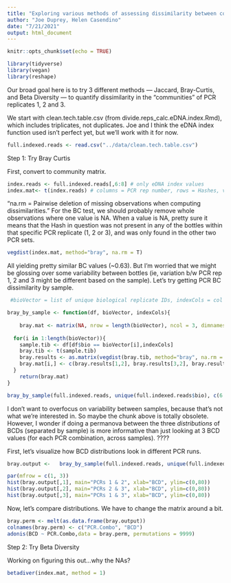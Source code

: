 ```yaml
---
title: "Exploring various methods of assessing dissimilarity between communities within different PCR replicates"
author: "Joe Duprey, Helen Casendino"
date: "7/21/2021"
output: html_document
---
```


```r
knitr::opts_chunk$set(echo = TRUE)
```
```r
library(tidyverse)
library(vegan)
library(reshape)
```

Our broad goal here is to try 3 different methods — Jaccard, Bray-Curtis, and Beta Diversity — to quantify dissimilarity in the "communities" of PCR replicates 1, 2 and 3. 

We start with clean.tech.table.csv (from divide.reps_calc.eDNA.index.Rmd), which includes triplicates, not duplicates. Joe and I think the eDNA index function used isn't perfect yet, but we'll work with it for now. 

```r
full.indexed.reads <- read.csv("../data/clean.tech.table.csv")
```

Step 1: Try Bray Curtis 

First, convert to community matrix.

```r
index.reads <- full.indexed.reads[,6:8] # only eDNA index values
index.mat<- t(index.reads) # columns = PCR rep number, rows = Hashes, values = nReads
```


"na.rm = Pairwise deletion of missing observations when computing dissimilarities." For the BC test, we should probably remove whole observations where one value is NA. When a value is NA, pretty sure it means that the Hash in question was not present in any of the bottles within that specific PCR replicate (1, 2 or 3), and was only found in the other two PCR sets. 

```r
vegdist(index.mat, method="bray", na.rm = T)
```

All yielding pretty similar BC values (~0.63). But I'm worried that we might be glossing over some variability between bottles (ie, variation b/w PCR rep 1, 2 and 3 might be different based on the sample). Let's try getting PCR BC dissimilarity by sample. 

```r

 #bioVector = list of unique biological replicate IDs, indexCols = col numbers of eDNA index values (by PCR #). df needs to have 3 columns corresponding to eDNA indices of different PCR runs

bray_by_sample <- function(df, bioVector, indexCols){  
  
    bray.mat <- matrix(NA, nrow = length(bioVector), ncol = 3, dimnames = list(bioVector, c(1.2,2.3,1.3))) # different PCR rep combinations
  
  for(i in 1:length(bioVector)){
    sample.tib <- df[df$bio == bioVector[i],indexCols]
    bray.tib <- t(sample.tib)
    bray.results <- as.matrix(vegdist(bray.tib, method="bray", na.rm = T))
    bray.mat[i,] <- c(bray.results[1,2], bray.results[3,2], bray.results[1,3]) # PCR 1&2, 2&3, 1&3
  }
    return(bray.mat)
}

bray_by_sample(full.indexed.reads, unique(full.indexed.reads$bio), c(6:8))

```

I don't want to overfocus on variability between samples, because that's not what we're interested in. So maybe the chunk above is totally obsolete. However, I wonder if doing a permanova between the three *distributions* of BCDs (separated by sample) is more informative than just looking at 3 BCD values (for each PCR combination, across samples). ????

First, let's visualize how BCD distributions look in different PCR runs. 

```r

bray.output <-   bray_by_sample(full.indexed.reads, unique(full.indexed.reads$bio), c(6:8))

par(mfrow = c(1, 3))
hist(bray.output[,1], main="PCRs 1 & 2", xlab="BCD", ylim=c(0,80)) 
hist(bray.output[,2], main="PCRs 2 & 3", xlab="BCD", ylim=c(0,80)) 
hist(bray.output[,3], main="PCRs 1 & 3", xlab="BCD", ylim=c(0,80))
```

Now, let's compare distributions. We have to change the matrix around a bit.

```r

bray.perm <- melt(as.data.frame(bray.output))
colnames(bray.perm) <- c("PCR.Combo", "BCD")
adonis(BCD ~ PCR.Combo,data = bray.perm, permutations = 9999)
```



Step 2: Try Beta Diversity

Working on figuring this out...why the NAs? 

```r
betadiver(index.mat, method = 1)
```
